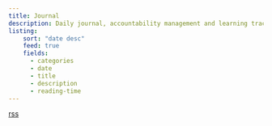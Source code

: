 ```yaml
---
title: Journal
description: Daily journal, accountability management and learning tracking.
listing:
    sort: "date desc"
    feed: true
    fields:
      - categories
      - date
      - title
      - description
      - reading-time
---
```


[rss](index.xml)